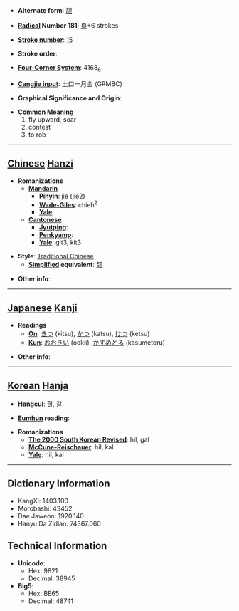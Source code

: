 * '''Alternate form''': [[颉]]

* '''[[Wiktionary:Chinese radical index| Radical]] Number 181''': [[Wiktionary:Chinese radical index 頁|頁]]+6 strokes

* '''[[Wiktionary:Chinese total strokes index|Stroke number]]''': [[Wiktionary:Chinese total strokes index 15|15]]

* '''Stroke order''': 

* '''[[Wiktionary:Chinese four corner index|Four-Corner System]]''': 4168<sub>6</sub>

* '''[[Wiktionary:Chinese Cangjie index|Cangjie input]]''': 土口一月金 (GRMBC)

* '''Graphical Significance and Origin''': 

* '''Common Meaning'''
*#fly upward, soar
*# contest
*# to rob


----

== [[Chinese]] [[Hanzi]] ==

* '''Romanizations'''
** '''[[Mandarin]]'''
*** '''[[Pinyin]]''': jié (jie2)
*** '''[[Wade-Giles]]''': chieh<sup>2</sup>
*** '''[[Yale]]''': 
** '''[[Cantonese]]'''
*** '''[[Jyutping]]''':
*** '''[[Penkyamp]]''': 
*** '''[[Yale]]''': git3, kit3

* '''Style''': [[Traditional Chinese]] 
** '''[[Simplified Chinese|Simplified]] equivalent''': [[颉]]

* '''Other info''': 

----

== [[Japanese]] [[Kanji]] ==

* '''Readings'''
** '''[[On]]''': [[きつ]] (kitsu), [[かつ]] (katsu), [[けつ]] (ketsu)
** '''[[Kun]]''': [[おおきい]] (ookii), [[かすめとる]] (kasumetoru)

* '''Other info''':  

----

== [[Korean]] [[Hanja]] ==

* '''[[Hangeul]]''': 힐, 갈

* '''[[Eumhun]] reading''': 

* '''Romanizations'''
** '''[[The 2000 South Korean Revised Romanization|The 2000 South Korean Revised]]''': hil, gal
** '''[[McCune-Reischauer]]''': hil, kal
** '''[[Yale]]''': hil, kal

----

== Dictionary Information ==

* KangXi: 1403.100
* Morobashi: 43452
* Dae Jaweon: 1920.140
* Hanyu Da Zidian: 74367.060

== Technical Information ==

* '''Unicode''':
** Hex: 9821
** Decimal: 38945
* '''Big5''':
** Hex: BE65
** Decimal: 48741